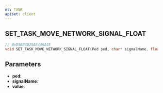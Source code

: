 ```yaml
---
ns: TASK
apiset: client
---
```

## SET_TASK_MOVE_NETWORK_SIGNAL_FLOAT

```c
// 0xD5BB4025AE449A4E
void SET_TASK_MOVE_NETWORK_SIGNAL_FLOAT(Ped ped, char* signalName, float value);
```


## Parameters
* **ped**:
* **signalName**:
* **value**: